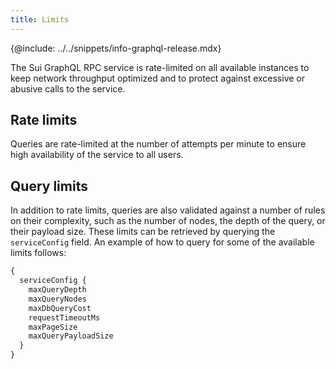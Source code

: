 ```yaml
---
title: Limits
---
```


{@include: ../../snippets/info-graphql-release.mdx}

The Sui GraphQL RPC service is rate-limited on all available instances to keep network throughput optimized and to protect against excessive or abusive calls to the service.

## Rate limits
Queries are rate-limited at the number of attempts per minute to ensure high availability of the service to all users.

## Query limits

In addition to rate limits, queries are also validated against a number of rules on their complexity, such as the number of nodes, the depth of the query, or their payload size. These limits can be retrieved by querying the `serviceConfig` field. An example of how to query for some of the available limits follows:

```graphql
{
  serviceConfig {
    maxQueryDepth
    maxQueryNodes
    maxDbQueryCost
    requestTimeoutMs
    maxPageSize
    maxQueryPayloadSize
  }
}
```
